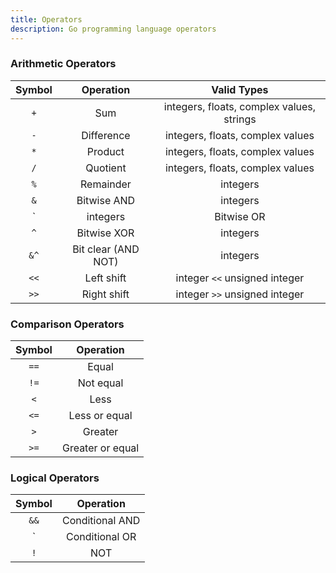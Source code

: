 ```yaml
---
title: Operators
description: Go programming language operators
---
```


### Arithmetic Operators

| Symbol |      Operation      |                Valid Types                |
| :----: | :-----------------: | :---------------------------------------: |
|  `+`   |         Sum         | integers, floats, complex values, strings |
|  `-`   |     Difference      |     integers, floats, complex values      |
|  `*`   |       Product       |     integers, floats, complex values      |
|  `/`   |      Quotient       |     integers, floats, complex values      |
|  `%`   |      Remainder      |                 integers                  |
|  `&`   |     Bitwise AND     |                 integers                  |
|   `    |      integers       |                Bitwise OR                 |
|  `^`   |     Bitwise XOR     |                 integers                  |
|  `&^`  | Bit clear (AND NOT) |                 integers                  |
|  `<<`  |     Left shift      |       integer `<<` unsigned integer       |
|  `>>`  |     Right shift     |       integer `>>` unsigned integer       |

### Comparison Operators

| Symbol |    Operation     |
| :----: | :--------------: |
|  `==`  |      Equal       |
|  `!=`  |    Not equal     |
|  `<`   |       Less       |
|  `<=`  |  Less or equal   |
|  `>`   |     Greater      |
|  `>=`  | Greater or equal |

### Logical Operators

| Symbol |    Operation    |
| :----: | :-------------: |
|  `&&`  | Conditional AND |
|   `    | Conditional OR  |
|  `!`   |       NOT       |
